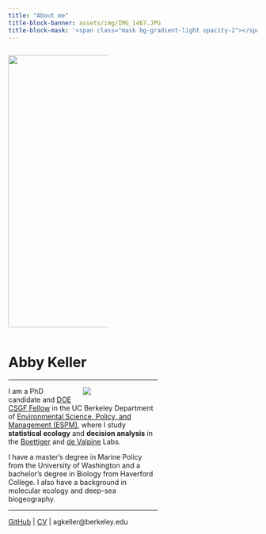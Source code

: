 ---
title: "About me"
title-block-banner: assets/img/IMG_1467.JPG
title-block-mask: '<span class="mask bg-gradient-light opacity-2"></span>'
---

::: {layout-ncol="2"}
::: {.column width="40%"}
![](assets/img/IMG_1870.JPG){height="550"}
:::

::: {.column width="60%"}
# Abby Keller

------------------------------------------------------------------------

<figure style="float: right; margin: 0 0 1em 1em; width: 50%;">
  ![](assets/img/CNR-4815_square.JPG)
  </figure>

I am a PhD candidate and [DOE CSGF Fellow](https://www.krellinst.org/csgf/) in the UC Berkeley Department of [Environmental Science, Policy, and Management (ESPM)](https://ourenvironment.berkeley.edu/), where I study **statistical ecology** and **decision analysis** in the [Boettiger](https://www.carlboettiger.info/) and [de Valpine](https://devalpinegroup.org/) Labs. 

I have a master's degree in Marine Policy from the University of Washington and a bachelor's degree in Biology from Haverford College. I also have a background in molecular ecology and deep-sea biogeography.

------------------------------------------------------------------------

[GitHub](https://github.com/abigailkeller) \| [CV](assets/img/Keller_CV.pdf) \| agkeller@berkeley.edu
:::
:::
